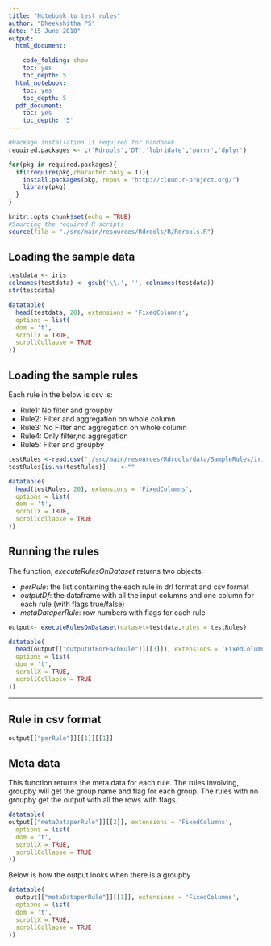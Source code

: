 ```yaml
---
title: "Notebook to test rules"
author: "Dheekshitha PS"
date: "15 June 2018"
output:
  html_document:

    code_folding: show
    toc: yes
    toc_depth: 5
  html_notebook:
    toc: yes
    toc_depth: 5
  pdf_document:
    toc: yes
    toc_depth: '5'
---
```


```r
#Package installation if required for handbook
required.packages <- c('Rdrools','DT','lubridate','purrr','dplyr')

for(pkg in required.packages){
  if(!require(pkg,character.only = T)){
    install.packages(pkg, repos = "http://cloud.r-project.org/")
    library(pkg)
  }
}

```

```r
knitr::opts_chunk$set(echo = TRUE)
#Sourcing the required R scripts
source(file = "./src/main/resources/Rdrools/R/Rdrools.R")


```
## Loading the sample data
```r


testdata <- iris
colnames(testdata) <- gsub('\\.', '', colnames(testdata))
str(testdata)
```

     
```r

datatable(
  head(testdata, 20), extensions = 'FixedColumns',
  options = list(
  dom = 't',
  scrollX = TRUE,
  scrollCollapse = TRUE
))
```



## Loading the sample rules


Each rule in the below is csv is:

  * Rule1: No filter and groupby 
  * Rule2: Filter and aggregation on whole column
  * Rule3: No Filter and aggregation on whole column
  * Rule4: Only filter,no aggregation
  * Rule5: Filter and groupby
```r
testRules <-read.csv("./src/main/resources/Rdrools/data/SampleRules/irisRules.csv",stringsAsFactors = FALSE)
testRules[is.na(testRules)]    <-""
```
  
```r

datatable(
  head(testRules, 20), extensions = 'FixedColumns',
  options = list(
  dom = 't',
  scrollX = TRUE,
  scrollCollapse = TRUE
))
```



## Running the rules
The function, *executeRulesOnDataset* returns two objects: 
  
  * *perRule*: the list containing the each rule in drl format and csv format
  * *outputDf*: the dataframe with all the input columns and one column for each rule (with flags true/false)
  * *metaDataperRule*: row numbers with flags for each rule
```r
output<- executeRulesOnDataset(dataset=testdata,rules = testRules)

```
```r

datatable(
  head(output[["outputDfForEachRule"]][[3]]), extensions = 'FixedColumns',
  options = list(
  dom = 't',
  scrollX = TRUE,
  scrollCollapse = TRUE
))
```



-----


## Rule in csv format
```r

output[["perRule"]][[1]][[1]]
```
## Meta data
This function returns the meta data for each rule. The rules involving, groupby will get the group name and flag for each group. The rules with no groupby get the output with all the rows with flags.
```r
datatable(
output[["metaDataperRule"]][[2]], extensions = 'FixedColumns',
  options = list(
  dom = 't',
  scrollX = TRUE,
  scrollCollapse = TRUE
))


```

Below is how the output looks when there is a groupby
```r
datatable(
  output[["metaDataperRule"]][[1]], extensions = 'FixedColumns',
  options = list(
  dom = 't',
  scrollX = TRUE,
  scrollCollapse = TRUE
))


```
